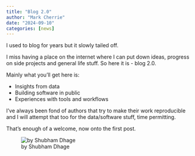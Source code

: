 ```yaml
---
title: "Blog 2.0"
author: "Mark Cherrie"
date: "2024-09-10"
categories: [news]
---
```


I used to blog for years but it slowly tailed off. 

I miss having a place on the internet where I can put down ideas, progress on side projects and general life stuff. So here it is - blog 2.0.

Mainly what you'll get here is:  

* Insights from data
* Building software in public
* Experiences with tools and workflows 

I've always been fond of authors that try to make their work reproducible and I will attempt that too for the data/software stuff, time permitting.  

That's enough of a welcome, now onto the first post. 



![by Shubham Dhage](thumbnail.jpg)
